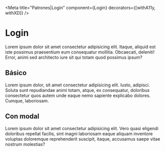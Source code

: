<!-- Addons -->

<!-- Component -->

<Meta
  title="Patrones|Login"
  component={Login}
  decorators={[withA11y, withXD]} />


# Login

Lorem ipsum dolor sit amet consectetur adipisicing elit. Itaque, aliquid est iste possimus praesentium eum consequatur mollitia. Obcaecati, deleniti! Error, animi sed architecto iure sit qui totam quod possimus ipsum?

## Básico

Lorem ipsum dolor, sit amet consectetur adipisicing elit. Iusto, adipisci. Soluta sunt repudiandae animi totam, atque, ex consequatur, doloribus consectetur quos autem unde eaque nemo sapiente explicabo dolores. Cumque, laboriosam.

<Preview>
  <Story name="Básico">
    <Login onSubmit={action("onSubmit")} />
  </Story>
</Preview>


## Con modal

Lorem ipsum dolor sit amet consectetur adipisicing elit. Vero quasi eligendi doloribus repellat facilis, sint magni laboriosam eaque aliquam inventore voluptas doloremque reprehenderit suscipit, itaque, accusamus saepe vitae nostrum molestias?

<Preview className="modal-preview">
  <Story name="Con modal">
    <div class="docs-modal-wrapper">
      <Modal
        title="Ingresá al sitio"
        visible={true}
        size="small"
        onClose={action("modal-close")}
      >
        <Login onSubmit={action("onSubmit")} />
      </Modal>
    </div>
  </Story>
</Preview>
